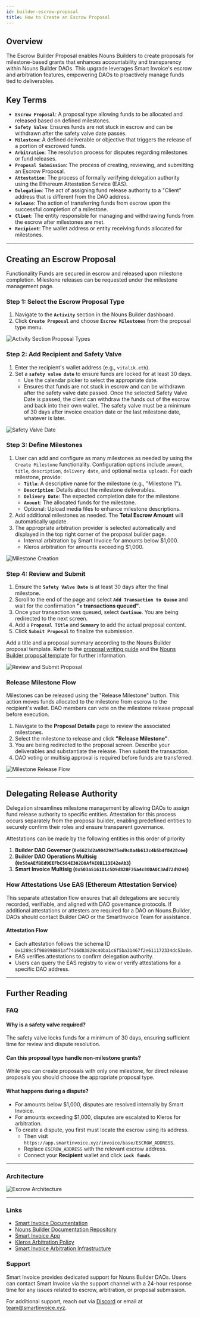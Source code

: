 ```yaml
---
id: builder-escrow-proposal
title: How to Create an Escrow Proposal
---
```


## Overview

The Escrow Builder Proposal enables Nouns Builders to create proposals for milestone-based grants that enhances accountability and transparency within Nouns Builder DAOs. This upgrade leverages Smart Invoice's escrow and arbitration features, empowering DAOs to proactively manage funds tied to deliverables.

## Key Terms

- **`Escrow Proposal`**: A proposal type allowing funds to be allocated and released based on defined milestones.
- **`Safety Valve`**: Ensures funds are not stuck in escrow and can be withdrawn after the safety valve date passes.
- **`Milestone`**: A defined deliverable or objective that triggers the release of a portion of escrowed funds.
- **`Arbitration`**: The resolution process for disputes regarding milestones or fund releases.
- **`Proposal Submission`**: The process of creating, reviewing, and submitting an Escrow Proposal.
- **`Attestation`**: The process of formally verifying delegation authority using the Ethereum Attestation Service (EAS).
- **`Delegation`**: The act of assigning fund release authority to a "Client" address that is different from the DAO address.
- **`Release`**: The action of transferring funds from escrow upon the successful completion of a milestone.
- **`Client`**: The entity responsible for managing and withdrawing funds from the escrow after milestones are met.
- **`Recipient`**: The wallet address or entity receiving funds allocated for milestones.

---

## Creating an Escrow Proposal

Functionality Funds are secured in escrow and released upon milestone completion. Milestone releases can be requested under the milestone management page.

### Step 1: Select the Escrow Proposal Type

1. Navigate to the **`Activity`** section in the Nouns Builder dashboard.
2. Click **`Create Proposal`** and choose **`Escrow Milestones`** from the proposal type menu.

![Activity Section Proposal Types](../../../assets/images/escrow_milestones.png)

### Step 2: Add Recipient and Safety Valve

1. Enter the recipient's wallet address (e.g., `vitalik.eth`).
2. Set a **`safety valve date`** to ensure funds are locked for at least 30 days.
   - Use the calendar picker to select the appropriate date.
   - Ensures that funds are not stuck in escrow and can be withdrawn after the safety valve date passed. Once the selected Safety Valve Date is passed, the client can withdraw the funds out of the escrow and back into their own wallet. The safety valve must be a minimum of 30 days after invoice creation date or the last milestone date, whatever is later.

![Safety Valve Date](../../../assets/images/safety_valve.png)

### Step 3: Define Milestones

1. User can add and configure as many milestones as needed by using the `Create Milestone` functionality. Configuration options include `amount`, `title`, `description`, `delivery date`, and optional `media uploads`. For each milestone, provide:
   - **`Title`**: A descriptive name for the milestone (e.g., "Milestone 1").
   - **`Description`**: Details about the milestone deliverables.
   - **`Delivery Date`**: The expected completion date for the milestone.
   - **`Amount`**: The allocated funds for the milestone.
   - Optional: Upload media files to enhance milestone descriptions.
2. Add additional milestones as needed. The **Total Escrow Amount** will automatically update.
3. The appropriate arbitration provider is selected automatically and displayed in the top right corner of the proposal builder page.
   - Internal arbitration by Smart Invoice for amounts below $1,000.
   - Kleros arbitration for amounts exceeding $1,000.

![Milestone Creation](../../../assets/images/milestone_creation.gif)

### Step 4: Review and Submit

1. Ensure the **`Safety Valve Date`** is at least 30 days after the final milestone.
2. Scroll to the end of the page and select **`Add Transaction to Queue`** and wait for the confirmation **"`n` transactions queued"**.
3. Once your transaction was queued, select **`Continue`**. You are being redirected to the next screen.
4. Add a **`Proposal Title`** and **`Summary`** to add the actual proposal content.
3. Click **`Submit Proposal`** to finalize the submission.

Add a title and a proposal summary according to the Nouns Builder proposal template. Refer to the [proposal writing guide](https://paragraph.xyz/@nounishprof/howtoprop) and the [Nouns Builder proposal template](https://hackmd.io/@profwerder/builderdaotemplate) for further information.

![Review and Submit Proposal](../../../assets/images/review_submit.png)

### Release Milestone Flow

Milestones can be released using the "Release Milestone" button. This action moves funds allocated to the milestone from escrow to the recipient's wallet. DAO members can vote on the milestone release proposal before execution.

1. Navigate to the **Proposal Details** page to review the associated milestones.
2. Select the milestone to release and click **"Release Milestone"**.
3. You are being redirected to the proposal screen. Describe your deliverables and substantiate the release. Then submit the transaction.
3. DAO voting or multisig approval is required before funds are transferred.

![Milestone Release Flow](../../../assets/images/release_milestone.gif)

---

## Delegating Release Authority

Delegation streamlines milestone management by allowing DAOs to assign fund release authority to specific entities. Attestation for this process occurs separately from the proposal builder, enabling predefined entities to securely confirm their roles and ensure transparent governance.

Attestations can be made by the following entities in this order of priority

1. **Builder DAO Governor (`0x6623d2a90429475ed9c8a4b613c4b5b4f8428cee`)**
2. **Builder DAO Operations Multisig (`0x58eAEfBEd9EEFbC564E302D0AfAE0B113E42eAb3`)**
3. **Smart Invoice Multisig (`0x503a5161D1c5D9d82BF35a4c80DA0C3Ad72d9244`)**

### How Attestations Use EAS (Ethereum Attestation Service)

This separate attestation flow ensures that all delegations are securely recorded, verifiable, and aligned with DAO governance protocols. If additional attestations or attesters are required for a DAO on Nouns.Builder, DAOs should contact Builder DAO or the SmartInvoice Team for assistance.

#### Attestation Flow
- Each attestation follows the schema ID `0x1289c5f988998891af7416d83820c40ba1c6f5ba31467f2e611172334dc53a0e`.
- EAS verifies attestations to confirm delegation authority.
- Users can query the EAS registry to view or verify attestations for a specific DAO address.

---
## Further Reading

### FAQ

#### Why is a safety valve required?

The safety valve locks funds for a minimum of 30 days, ensuring sufficient time for review and dispute resolution.

#### Can this proposal type handle non-milestone grants?

While you can create proposals with only one milestone, for direct release proposals you should choose the appropriate proposal type.

#### What happens during a dispute?

- For amounts below $1,000, disputes are resolved internally by Smart Invoice.
- For amounts exceeding $1,000, disputes are escalated to Kleros for arbitration.
- To create a dispute, you first must locate the escrow using its address.
    - Then visit `https://app.smartinvoice.xyz/invoice/base/ESCROW_ADDRESS`.
    - Replace `ESCROW_ADDRESS` with the relevant escrow address.
    - Connect your **Recipient** wallet and click **`Lock funds`**.

---

### Architecture

![Escrow Architecture](../../../assets/images/escrow_architecture.png)

---

### Links

- [Smart Invoice Documentation](https://www.smartinvoice.xyz/)
- [Nouns Builder Documentation Repository](https://github.com/SmartInvoiceXYZ/nouns-builder-docs)
- [Smart Invoice App](https://app.smartinvoice.xyz/)
- [Kleros Arbitration Policy](https://docs.smartinvoice.xyz/arbitration/kleros-arbitration)
- [Smart Invoice Arbitration Infrastructure](https://docs.smartinvoice.xyz/arbitration/arbitration-infra)

### Support

Smart Invoice provides dedicated support for Nouns Builder DAOs. Users can contact Smart Invoice via the support channel with a 24-hour response time for any issues related to escrow, arbitration, or proposal submission.

For additional support, reach out via [Discord](https://discord.gg/eDb4frFuym) or email at [team@smartinvoice.xyz](mailto:team@smartinvoice.xyz).
